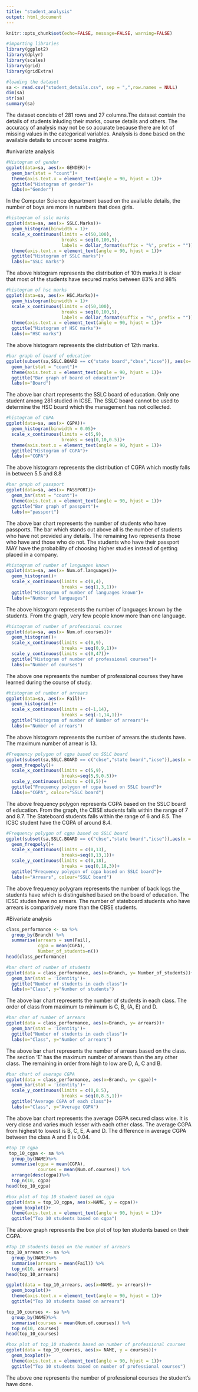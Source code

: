 ---
title: "student_analysis"
output: html_document
---

```{r setup, include=FALSE}
knitr::opts_chunk$set(echo=FALSE, message=FALSE, warning=FALSE)
```

```{r}
#importing libraries
library(ggplot2)
library(dplyr)
library(scales)
library(grid)
library(gridExtra)
```

```{r}
#loading the dataset
sa <- read.csv("student_details.csv", sep = ",",row.names = NULL)
dim(sa)
str(sa)
summary(sa)
```

The dataset concists of 281 rows and 27 columns.The dataset contain the details of students inluding their marks, course details and others. The accuracy of analysis may not be so accurate because there are lot of missing values in the categorical variables. Analysis is done based on the available details to uncover some insights. 

#univariate analysis

```{r}
#Histogram of gender
ggplot(data=sa, aes(x= GENDER))+
  geom_bar(stat = "count")+
  theme(axis.text.x = element_text(angle = 90, hjust = 1))+
  ggtitle("Histogram of gender")+
  labs(x="Gender")
```
In the Computer Science department based on the available details, the number of boys are more in numbers that does girls. 

```{r}
#histogram of sslc marks
ggplot(data=sa, aes(x= SSLC.Marks))+
  geom_histogram(binwidth = 1)+
  scale_x_continuous(limits = c(50,100),
                     breaks = seq(0,100,5),
                     labels = dollar_format(suffix = "%", prefix = ""))+
  theme(axis.text.x = element_text(angle = 90, hjust = 1))+
  ggtitle("Histogram of SSLC marks")+
  labs(x="SSLC marks")
```

The above histogram represents the distribution of 10th marks.It is clear that most of the students have secured marks between 83% and 98%

```{r}
#histogram of hsc marks
ggplot(data=sa, aes(x= HSC.Marks))+
  geom_histogram(binwidth = 1)+
  scale_x_continuous(limits = c(50,100),
                     breaks = seq(0,100,5),
                     labels = dollar_format(suffix = "%", prefix = ""))+
  theme(axis.text.x = element_text(angle = 90, hjust = 1))+
  ggtitle("Histogram of HSC marks")+
  labs(x="HSC marks")
```

The above histogram represents the distribution of 12th marks.


```{r}
#bar graph of board of education
ggplot(subset(sa,SSLC.BOARD == c("state board","cbse","icse")), aes(x= SSLC.BOARD))+
  geom_bar(stat = "count")+
  theme(axis.text.x = element_text(angle = 90, hjust = 1))+
  ggtitle("Bar graph of board of education")+
  labs(x="Board")
```
The above bar chart represents the SSLC board of education. Only one student among 281 studied in ICSE. The SSLC board cannot be used to determine the HSC board which the management has not collected. 


```{r}
#histogram of CGPA
ggplot(data=sa, aes(x= CGPA))+
  geom_histogram(binwidth = 0.05)+
  scale_x_continuous(limits = c(5,9),
                     breaks = seq(0,10,0.5))+
  theme(axis.text.x = element_text(angle = 90, hjust = 1))+
  ggtitle("Histogram of CGPA")+
  labs(x="CGPA")
```

The above histogram represents the distribution of CGPA which mostly falls in between 5.5 and 8.8

```{r}
#bar graph of passport
ggplot(data=sa, aes(x= PASSPORT))+
  geom_bar(stat = "count")+
  theme(axis.text.x = element_text(angle = 90, hjust = 1))+
  ggtitle("Bar graph of passport")+
  labs(x="passport")
```

The above bar chart represents the number of students who have passports. The bar which stands out above all is the number of students who have not provided any details. The remaining two represents those who have and those who do not. The students who have their passport MAY have the probability of choosing higher studies instead of getting placed in a company.

```{r}
#histogram of number of languages known
ggplot(data=sa, aes(x= Num.of.languages))+
  geom_histogram()+
  scale_x_continuous(limits = c(0,4),
                     breaks = seq(1,3,1))+
  ggtitle("Histogram of number of languages known")+
  labs(x="Number of languages")
```  
The above histogram represents the number of languages known by the students. From the graph, very few people know more than one language.

```{r}
#histogram of number of professional courses
ggplot(data=sa, aes(x= Num.of.courses))+
  geom_histogram()+
  scale_x_continuous(limits = c(0,9),
                     breaks = seq(0,9,1))+
  scale_y_continuous(limits = c(0,47))+
  ggtitle("Histogram of number of professional courses")+
  labs(x="Number of courses")
```  

The above one represents the number of professional courses they have learned during the course of study. 

```{r}
#histogram of number of arrears
ggplot(data=sa, aes(x= Fail))+
  geom_histogram()+
  scale_x_continuous(limits = c(-1,14),
                     breaks = seq(-1,14,1))+
  ggtitle("Histogram of number of Number of arrears")+
  labs(x="Number of arrears")
```  

The above histogram represents the number of arrears the students have. The maximum number of arrear is 13.

```{r}
#Frequency polygon of cgpa based on SSLC board
ggplot(subset(sa,SSLC.BOARD == c("cbse","state board","icse")),aes(x = CGPA, colour = SSLC.BOARD))+
  geom_freqpoly()+
  scale_x_continuous(limits = c(5,9),
                     breaks=seq(5,9,0.5))+
  scale_y_continuous(limits = c(0,5))+
  ggtitle("Frequency polygon of cgpa based on SSLC board")+
  labs(x="CGPA", colour="SSLC board")

```

The above frequency polygon represents CGPA based on the SSLC board of education. From the graph, the CBSE students falls within the range of 7 and 8.7. The Stateboard students falls within the range of 6 and 8.5. The ICSC student have the CGPA of around 8.4.

```{r}
#Frequency polygon of cgpa based on SSLC board
ggplot(subset(sa,SSLC.BOARD == c("cbse","state board","icse")),aes(x = Fail, colour = SSLC.BOARD))+
  geom_freqpoly()+
  scale_x_continuous(limits = c(0,13),
                     breaks=seq(0,13,1))+
  scale_y_continuous(limits = c(0,18),
                     breaks = seq(0,18,3))+
  ggtitle("Frequency polygon of cgpa based on SSLC board")+
  labs(x="Arrears", colour="SSLC board")
```

The above frequency polygram represents the number of back logs the students have which is distinguished based on the board of education.
The ICSC studen have no arrears. The number of stateboard students who have arrears is comparitively more than the CBSE students.

#Bivariate analysis

```{r}
class_performance <- sa %>%
  group_by(Branch) %>%
  summarise(arrears = sum(Fail),
            cgpa = mean(CGPA),
            Number_of_students=n())
head(class_performance)
```


```{r}
#bar chart of number of students
ggplot(data = class_performance, aes(x=Branch, y= Number_of_students))+
  geom_bar(stat = 'identity')+
  ggtitle("Number of students in each class")+
  labs(x="Class", y="Number of students")
```
The above bar chart represents the number of students in each class. The order of class from maximum to minimum is C, B, (A, E) and D. 

```{r}
#bar char of number of arrears
ggplot(data = class_performance, aes(x=Branch, y= arrears))+
  geom_bar(stat = 'identity')+
  ggtitle("Number of students in each class")+
  labs(x="Class", y="Number of arrears")
```
The above bar chart represents the number of arrears based on the class. The section 'E' has the maximum number of arrears than the any other class. The remaining in order from high to low are D, A, C and B.

```{r}
#bar chart of average CGPA
ggplot(data = class_performance, aes(x=Branch, y= cgpa))+
  geom_bar(stat = 'identity')+
  scale_y_continuous(limits = c(0,8.5),
                     breaks = seq(0,8.5,1))+
  ggtitle("Average CGPA of each class")+
  labs(x="Class", y="Average CGPA")
```

The above bar chart represents the average CGPA secured class wise. It is very close and varies much lesser with each other class. The average CGPA from highest to lowest is B, C, E, A and D. The difference in average CGPA between the class A and E is 0.04.

```{r}
#top 10 cgpa
 top_10_cgpa <- sa %>%
  group_by(NAME)%>%
  summarise(cgpa = mean(CGPA),
            courses = mean(Num.of.courses)) %>%
  arrange(desc(cgpa))%>%
  top_n(10, cgpa)
head(top_10_cgpa)
```

```{r}
#box plot of top 10 student based on cgpa
ggplot(data = top_10_cgpa, aes(x=NAME, y = cgpa))+
  geom_boxplot()+
  theme(axis.text.x = element_text(angle = 90, hjust = 1))+
  ggtitle("Top 10 students based on cgpa")
```
The above graph represents the box plot of top ten students based on their CGPA.

```{r}
#Top 10 students based on the number of arrears
top_10_arrears <- sa %>%
  group_by(NAME)%>%
  summarise(arrears = mean(Fail)) %>%
  top_n(10, arrears)
head(top_10_arrears)
```

```{r}
ggplot(data = top_10_arrears, aes(x=NAME, y= arrears))+
  geom_boxplot()+
  theme(axis.text.x = element_text(angle = 90, hjust = 1))+
  ggtitle("Top 10 students based on arrears")
```



```{r}
top_10_courses <- sa %>%
  group_by(NAME)%>%
  summarise(courses = mean(Num.of.courses)) %>%
  top_n(10, courses)
head(top_10_courses)
```

```{r}
#box plot of top_10 students based on number of professional courses 
ggplot(data = top_10_courses, aes(x= NAME, y = courses))+
  geom_boxplot()+
  theme(axis.text.x = element_text(angle = 90, hjust = 1))+
  ggtitle("Top 10 students based on number of professional courses")
```

The above one represents the number of professional courses the student's have done.



